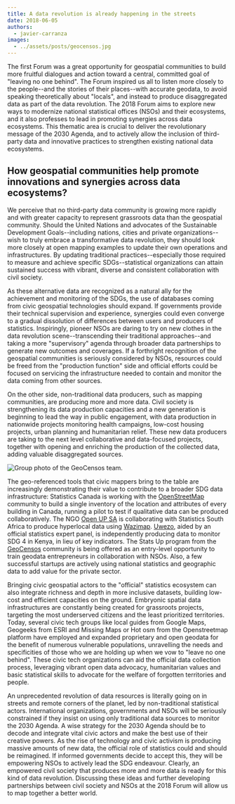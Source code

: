 ```yaml
---
title: A data revolution is already happening in the streets
date: 2018-06-05
authors:
  - javier-carranza
images:
  - ../assets/posts/geocensos.jpg
---
```



The first Forum was a great opportunity for geospatial communities to build more
fruitful dialogues and action toward a central, committed goal of "leaving no
one behind". The Forum inspired us all to listen more closely to the people--and
the stories of their places--with accurate geodata, to avoid speaking
theoretically about "locals", and instead to produce disaggregated data as part
of the data revolution. The 2018 Forum aims to explore new ways to modernize
national statistical offices (NSOs) and their ecosystems, and it also professes
to lead in promoting synergies across data ecosystems. This thematic area is
crucial to deliver the revolutionary message of the 2030 Agenda, and to actively
allow the inclusion of third-party data and innovative practices to strengthen
existing national data ecosystems.

## How geospatial communities help promote innovations and synergies across data ecosystems?

We perceive that no third-party data community is growing more rapidly and with
greater capacity to represent grassroots data than the geospatial community.
Should the United Nations and advocates of the Sustainable Development
Goals--including nations, cities and private organizations--wish to truly
embrace a transformative data revolution, they should look more closely at open
mapping examples to update their own operations and infrastructures. By updating
traditional practices--especially those required to measure and achieve specific
SDGs--statistical organizations can attain sustained success with vibrant,
diverse and consistent collaboration with civil society.

As these alternative data are recognized as a natural ally for the achievement
and monitoring of the SDGs, the use of databases coming from civic geospatial
technologies should expand. If governments provide their technical supervision
and experience, synergies could even converge to a gradual dissolution of
differences between users and producers of statistics. Inspiringly, pioneer NSOs
are daring to try on new clothes in the data revolution scene--transcending
their traditional approaches--and taking a more "supervisory" agenda through
broader data partnerships to generate new outcomes and coverages. If a
forthright recognition of the geospatial communities is seriously considered by
NSOs, resources could be freed from the "production function" side and official
efforts could be focused on servicing the infrastructure needed to contain and
monitor the data coming from other sources.

On the other side, non-traditional data producers, such as mapping communities,
are producing more and more data. Civil society is strengthening its data
production capacities and a new generation is beginning to lead the way in
public engagement, with data production in nationwide projects monitoring health
campaigns, low-cost housing projects, urban planning and humanitarian relief.
These new data producers are taking to the next level collaborative and
data-focused projects, together with opening and enriching the production of the
collected data, adding valuable disaggregated sources.

<Box mb={3}>
  <Img
    fluid={props.images[0]}
    title="GeoCensos: We map together a better World."
    alt="Group photo of the GeoCensos team."
  />
</Box>

The geo-referenced tools that civic mappers bring to the table are increasingly
demonstrating their value to contribute to a broader SDG data infrastructure:
Statistics Canada is working with the
[OpenStreetMap](https://www.openstreetmap.org/) community to build a single
inventory of the location and attributes of every building in Canada, running a
pilot to test if qualitative data can be produced collaboratively. The NGO
[Open UP SA](https://openup.org.za/) is collaborating with Statistics South
Africa to produce hyperlocal data using
[Wazimap](https://openup.org.za/tools/wazimap.html).
[Uwezo](http://www.uwezo.net/about-us/), aided by an official statistics expert
panel, is independently producing data to monitor SDG 4 in Kenya, in lieu of key
indicators. The Stats Up program from
the[ GeoCensos](http://www.godan.info/organizations/geocensos-foundation)
community is being offered as an entry-level opportunity to train geodata
entrepreneurs in collaboration with NSOs. Also, a few successful startups are
actively using national statistics and geographic data to add value for the
private sector.

Bringing civic geospatial actors to the "official" statistics ecosystem can also
integrate richness and depth in more inclusive datasets, building low-cost and
efficient capacities on the ground. Embryonic spatial data infrastructures are
constantly being created for grassroots projects, targeting the most underserved
citizens and the least prioritized territories. Today, several civic tech groups
like local guides from Google Maps, Geogeeks from ESRI and Missing Maps or Hot
osm from the Openstreetmap platform have employed and expanded proprietary and
open geodata for the benefit of numerous vulnerable populations, unravelling the
needs and specificities of those who we are holding up when we vow to "leave no
one behind". These civic tech organizations can aid the official data collection
process, leveraging vibrant open data advocacy, humanitarian values and basic
statistical skills to advocate for the welfare of forgotten territories and
people.

An unprecedented revolution of data resources is literally going on in streets
and remote corners of the planet, led by non-traditional statistical actors.
International organizations, governments and NSOs will be seriously constrained
if they insist on using only traditional data sources to monitor the 2030
Agenda. A wise strategy for the 2030 Agenda should be to decode and integrate
vital civic actors and make the best use of their creative powers. As the rise
of technology and civic activism is producing massive amounts of new data, the
official role of statistics could and should be reimagined. If informed
governments decide to accept this, they will be empowering NSOs to actively lead
the SDG endeavour. Clearly, an empowered civil society that produces more and
more data is ready for this kind of data revolution. Discussing these ideas and
further developing partnerships between civil society and NSOs at the 2018 Forum
will allow us to map together a better world.
